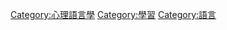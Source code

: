 {{portal|語言學}}
{{catmore}}

[[Category:心理語言學|Category:心理語言學]]
[[Category:學習|Category:學習]]
[[Category:語言|Category:語言]]